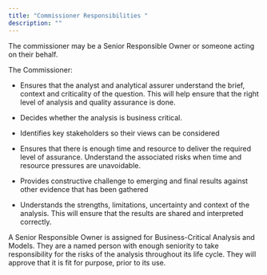 ```yaml
---
title: "Commissioner Responsibilities "
description: ""
---
```


The commissioner may be a Senior Responsible Owner or someone acting on their behalf.  

The Commissioner: 

- Ensures that the analyst and analytical assurer understand the brief, context and criticality of the question. This will help ensure that the right level of analysis and quality assurance is done.  

- Decides whether the analysis is business critical.  

- Identifies key stakeholders so their views can be considered 

- Ensures that there is enough time and resource to deliver the required level of assurance. Understand the associated risks when time and resource pressures are unavoidable.  

- Provides constructive challenge to emerging and final results against other evidence that has been gathered  

- Understands the strengths, limitations, uncertainty and context of the analysis. This will ensure that the results are shared and interpreted correctly. 

 
A Senior Responsible Owner is assigned for Business-Critical Analysis and Models. They are a named person with enough seniority to take responsibility for the risks of the analysis throughout its life cycle. They will approve that it is fit for purpose, prior to its use. 